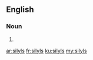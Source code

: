 ==English==

===Noun===
{{head|en|noun plural form}}

# {{plural of|silyl|lang=en}}

[[ar:silyls]]
[[fr:silyls]]
[[ku:silyls]]
[[my:silyls]]